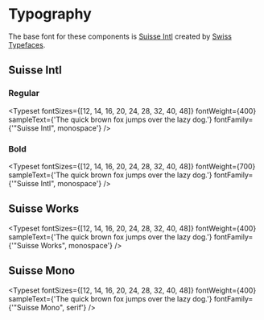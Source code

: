 
<Meta title="Typography" />

<style>
	{`
	.docblock-typeset {
		color: white;
	}
  `}
</style>

# Typography

The base font for these components is [Suisse Intl](https://www.swisstypefaces.com/fonts/suisse) created by [Swiss Typefaces](https://www.swisstypefaces.com).

## Suisse Intl

### Regular

<Typeset
	fontSizes={[12, 14, 16, 20, 24, 28, 32, 40, 48]}
	fontWeight={400}
	sampleText={'The quick brown fox jumps over the lazy dog.'}
	fontFamily={'"Suisse Intl", monospace'}
/>

### Bold

<Typeset
	fontSizes={[12, 14, 16, 20, 24, 28, 32, 40, 48]}
	fontWeight={700}
	sampleText={'The quick brown fox jumps over the lazy dog.'}
	fontFamily={'"Suisse Intl", monospace'}
/>

## Suisse Works

<Typeset
	fontSizes={[12, 14, 16, 20, 24, 28, 32, 40, 48]}
	fontWeight={400}
	sampleText={'The quick brown fox jumps over the lazy dog.'}
	fontFamily={'"Suisse Works", monospace'}
/>

## Suisse Mono

<Typeset
	fontSizes={[12, 14, 16, 20, 24, 28, 32, 40, 48]}
	fontWeight={400}
	sampleText={'The quick brown fox jumps over the lazy dog.'}
	fontFamily={'"Suisse Mono", serif'}
/>
